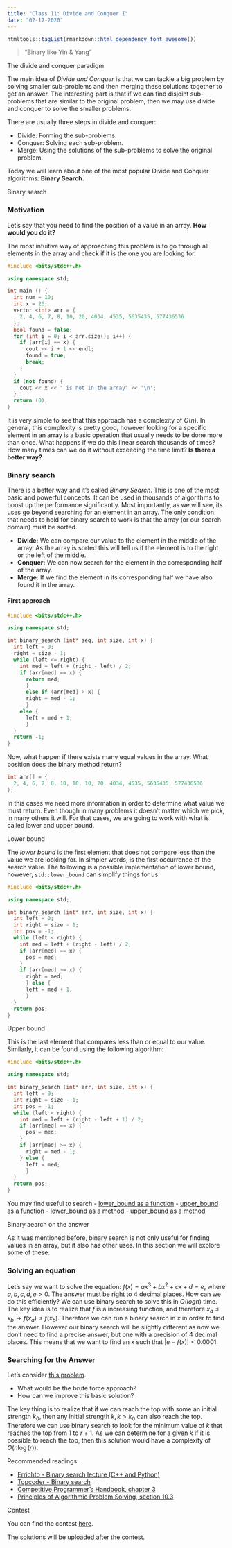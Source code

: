 ```yaml
---
title: "Class 11: Divide and Conquer I"
date: "02-17-2020"
---
```


```r
htmltools::tagList(rmarkdown::html_dependency_font_awesome())
```

> "Binary like Yin & Yang"

<div class="topic">The divide and conquer paradigm</div>

The main idea of *Divide and Conquer* is that we can tackle a big problem by solving smaller sub-problems and then merging these solutions together to get an answer. The interesting part is that if we can find disjoint sub-problems that are similar to the original problem, then we may use divide and conquer to solve the smaller problems.

There are usually three steps in divide and conquer:

- Divide: Forming the sub-problems.
- Conquer: Solving each sub-problem.
- Merge: Using the solutions of the sub-problems to solve the original problem.

Today we will learn about one of the most popular Divide and Conquer algorithms: **Binary Search**.

<div class="topic">Binary search</div>

### Motivation

Let's say that you need to find the position of a value in an array. **How would you do it?**

The most intuitive way of approaching this problem is to go through all elements in the array and check if it is the one you are looking for.

```c++
#include <bits/stdc++.h>

using namespace std;

int main () {
  int num = 10;
  int x = 20;
  vector <int> arr = {
    2, 4, 6, 7, 8, 10, 20, 4034, 4535, 5635435, 577436536
  };
  bool found = false;
  for (int i = 0; i < arr.size(); i++) {
    if (arr[i] == x) {
      cout << i + 1 << endl;
      found = true;
      break;
    }
  }
  if (not found) {
    cout << x << " is not in the array" << '\n';
  }
  return (0);
}
```

It is very simple to see that this approach has a complexity of $O(n)$. In general, this complexity is pretty good, however looking for a specific element in an array is a basic operation that usually needs to be done more than once. What happens if we do this linear search thousands of times? How many times can we do it without exceeding the time limit? **Is there a better way?**

### Binary search

There is a better way and it's called *Binary Search*. This is one of the most basic and powerful concepts. It can be used in thousands of algorithms to boost up the performance significantly. Most importantly, as we will see, its uses go beyond searching for an element in an array. The only condition that needs to hold for binary search to work is that the array (or our search domain) must be sorted.

- **Divide:** We can compare our value to the element in the middle of the array. As the array is sorted this will tell us if the element is to the right or the left of the middle.
- **Conquer:** We can now search for the element in the corresponding half of the array.
- **Merge:** If we find the element in its corresponding half we have also found it in the array.

#### First approach

```c++
#include <bits/stdc++.h>

using namespace std;

int binary_search (int* seq, int size, int x) {
  int left = 0;
  right = size - 1;
  while (left <= right) {
    int med = left + (right - left) / 2;
    if (arr[med] == x) {
      return med;
	  }
	  else if (arr[med] > x) {
      right = med - 1;
	  }
    else {
      left = med + 1;
	  }
  }
  return -1;
}
```

Now, what happen if there exists many equal values in the array. What position does the binary method return?

```c++
int arr[] = {
  2, 4, 6, 7, 8, 10, 10, 10, 20, 4034, 4535, 5635435, 577436536
};
```

In this cases we need more information in order to determine what value we must return. Even though in many problems it doesn't matter which we pick, in many others it will. For that cases, we are going to work with what is called lower and upper bound.

<div class"topic">Lower bound</div>

The *lower bound* is the first element that does not compare less than the value we are looking for. In simpler words, is the first occurrence of the search value. The following is a possible implementation of lower bound, however, `std::lower_bound` can simplify things for us.

```c++
#include <bits/stdc++.h>

using namespace std;,

int binary_search (int* arr, int size, int x) {
  int left = 0;
  int right = size - 1;
  int pos = -1;
  while (left < right) {
    int med = left + (right - left) / 2;
    if (arr[med] == x) {
      pos = med;
    }
    if (arr[med] >= x) {
      right = med;
	  } else {
      left = med + 1;
	  }
  }
  return pos;
}
```

<div class="topic">Upper bound</div>

This is the last element that compares less than or equal to our value. Similarly, it can be found using the following algorithm:

```c++
#include <bits/stdc++.h>

using namespace std;

int binary_search (int* arr, int size, int x) {
  int left = 0;
  int right = size - 1;
  int pos = -1;
  while (left < right) {
    int med = left + (right - left + 1) / 2;
    if (arr[med] == x) {
      pos = med;
    }
    if (arr[med] >= x) {
      right = med - 1;
    } else {
      left = med;
	  }
  }
  return pos;
}
```

You may find useful to search
- [lower_bound as a function](http://www.cplusplus.com/reference/algorithm/lower_bound/)
- [upper_bound as a function](http://www.cplusplus.com/reference/algorithm/upper_bound/)
- [lower_bound as a method](http://www.cplusplus.com/reference/set/set/lower_bound/)
- [upper_bound as a method](http://www.cplusplus.com/reference/set/set/upper_bound/)

<div class="topic">Binary aearch on the answer</div>

As it was mentioned before, binary search is not only useful for finding values in an array, but it also has other uses. In this section we will explore some of these.

### Solving an equation

Let's say we want to solve the equation: $f(x) = ax^3 + bx^2 + cx + d = e$, where $a, b, c, d, e > 0$. The answer must be right to 4 decimal places. How can we do this efficiently?
We can use binary search to solve this in $O(logn)$ time. The key idea is to realize that $f$ is a increasing function, and therefore $x_a \leq x_b \rightarrow f(x_a) \leq f(x_b)$. Therefore we can run a binary search in $x$ in order to find the answer. However our binary search will be slightly different as now we don't need to find a precise answer, but one with a precision of 4 decimal places. This means that we want to find an x such that $|e - f(x)| < 0.0001$.

### Searching for the Answer

Let's consider [this problem](https://onlinejudge.org/external/120/12032.pdf).

- What would be the brute force approach?
- How can we improve this basic solution?

The key thing is to realize that if we can reach the top with some an initial strength $k_0$, then any initial strength $k, k > k_0$ can also reach the top. Therefore we can use binary search to look for the minimum value of $k$ that reaches the top from 1 to $r + 1$. As we can determine for a given $k$ if it is possible to reach the top, then this solution would have a complexity of $O(n \log(r))$.

Recommended readings:

* [Errichto - Binary search lecture (C++ and Python)](https://www.youtube.com/watch?v=GU7DpgHINWQ)
* [Topcoder - Binary search](https://www.topcoder.com/community/competitive-programming/tutorials/binary-search/)
* [Competitive Programmer's Handbook, chapter 3](https://jadi.net/wp-content/uploads/2017/07/competetive-programmers-handbook.pdf)
* [Principles of Algorithmic Problem Solving, section 10.3](https://www.csc.kth.se/~jsannemo/slask/main.pdf)

<div class="topic" id="contest">Contest</div>

You can find the contest [here](https://vjudge.net/contest/357719).

The solutions will be uploaded after the contest.

